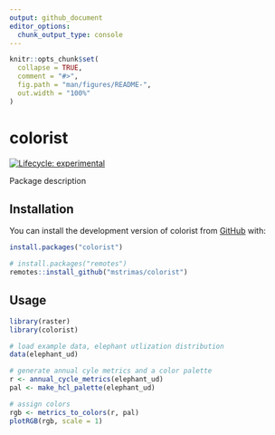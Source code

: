 ```yaml
---
output: github_document
editor_options: 
  chunk_output_type: console
---
```


```r
knitr::opts_chunk$set(
  collapse = TRUE,
  comment = "#>",
  fig.path = "man/figures/README-",
  out.width = "100%"
)
```

# colorist

<!-- badges: start -->
[![Lifecycle: experimental](https://img.shields.io/badge/lifecycle-experimental-orange.svg)](https://www.tidyverse.org/lifecycle/#experimental)
<!-- badges: end -->

Package description

## Installation

You can install the development version of colorist from [GitHub](https://CRAN.R-project.org) with:

```r
install.packages("colorist")
```

```r
# install.packages("remotes")
remotes::install_github("mstrimas/colorist")
```

## Usage

```r
library(raster)
library(colorist)

# load example data, elephant utlization distribution
data(elephant_ud)

# generate annual cyle metrics and a color palette
r <- annual_cycle_metrics(elephant_ud)
pal <- make_hcl_palette(elephant_ud)

# assign colors
rgb <- metrics_to_colors(r, pal)
plotRGB(rgb, scale = 1)
```

